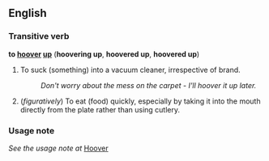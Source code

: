 ==English==
===Transitive verb===
'''to [[hoover]] [[up]]''' ('''hoovering up''', '''hoovered up''', '''hoovered up''')

#To suck (something) into a vacuum cleaner, irrespective of brand.
#:''Don't worry about the mess on the carpet - I'll hoover it up later.''
#(''figuratively'') To eat (food) quickly, especially by taking it into the mouth directly from the plate rather than using cutlery.

===Usage note===
''See the usage note at'' [[Hoover]]